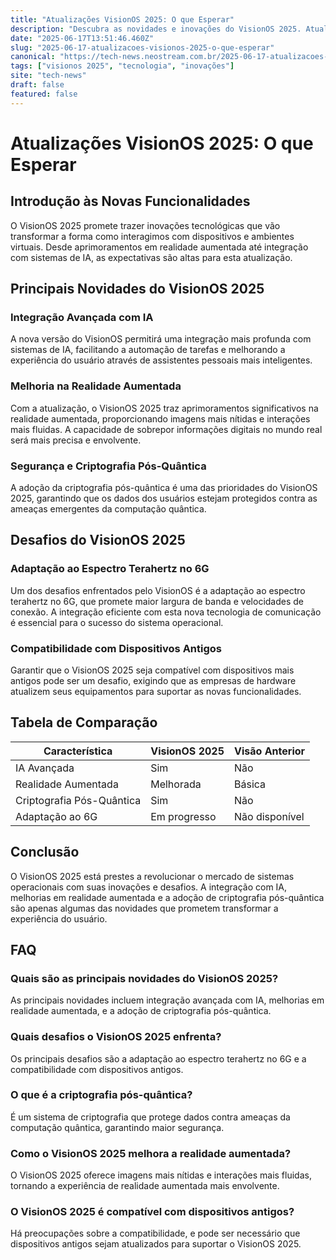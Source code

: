 ```yaml
---
title: "Atualizações VisionOS 2025: O que Esperar"
description: "Descubra as novidades e inovações do VisionOS 2025. Atualizações, desafios e expectativas para o futuro da tecnologia."
date: "2025-06-17T13:51:46.460Z"
slug: "2025-06-17-atualizacoes-visionos-2025-o-que-esperar"
canonical: "https://tech-news.neostream.com.br/2025-06-17-atualizacoes-visionos-2025-o-que-esperar"
tags: ["visionos 2025", "tecnologia", "inovações"]
site: "tech-news"
draft: false
featured: false
---
```


# Atualizações VisionOS 2025: O que Esperar

## Introdução às Novas Funcionalidades

O VisionOS 2025 promete trazer inovações tecnológicas que vão transformar a forma como interagimos com dispositivos e ambientes virtuais. Desde aprimoramentos em realidade aumentada até integração com sistemas de IA, as expectativas são altas para esta atualização.

## Principais Novidades do VisionOS 2025

### Integração Avançada com IA

A nova versão do VisionOS permitirá uma integração mais profunda com sistemas de IA, facilitando a automação de tarefas e melhorando a experiência do usuário através de assistentes pessoais mais inteligentes.

### Melhoria na Realidade Aumentada

Com a atualização, o VisionOS 2025 traz aprimoramentos significativos na realidade aumentada, proporcionando imagens mais nítidas e interações mais fluidas. A capacidade de sobrepor informações digitais no mundo real será mais precisa e envolvente.

### Segurança e Criptografia Pós-Quântica

A adoção da criptografia pós-quântica é uma das prioridades do VisionOS 2025, garantindo que os dados dos usuários estejam protegidos contra as ameaças emergentes da computação quântica.

## Desafios do VisionOS 2025

### Adaptação ao Espectro Terahertz no 6G

Um dos desafios enfrentados pelo VisionOS é a adaptação ao espectro terahertz no 6G, que promete maior largura de banda e velocidades de conexão. A integração eficiente com esta nova tecnologia de comunicação é essencial para o sucesso do sistema operacional.

### Compatibilidade com Dispositivos Antigos

Garantir que o VisionOS 2025 seja compatível com dispositivos mais antigos pode ser um desafio, exigindo que as empresas de hardware atualizem seus equipamentos para suportar as novas funcionalidades.

## Tabela de Comparação

| Característica       | VisionOS 2025 | Visão Anterior |
|----------------------|---------------|----------------|
| IA Avançada          | Sim           | Não            |
| Realidade Aumentada  | Melhorada     | Básica         |
| Criptografia Pós-Quântica | Sim       | Não            |
| Adaptação ao 6G      | Em progresso  | Não disponível |

## Conclusão

O VisionOS 2025 está prestes a revolucionar o mercado de sistemas operacionais com suas inovações e desafios. A integração com IA, melhorias em realidade aumentada e a adoção de criptografia pós-quântica são apenas algumas das novidades que prometem transformar a experiência do usuário.

## FAQ

### Quais são as principais novidades do VisionOS 2025?
As principais novidades incluem integração avançada com IA, melhorias em realidade aumentada, e a adoção de criptografia pós-quântica.

### Quais desafios o VisionOS 2025 enfrenta?
Os principais desafios são a adaptação ao espectro terahertz no 6G e a compatibilidade com dispositivos antigos.

### O que é a criptografia pós-quântica?
É um sistema de criptografia que protege dados contra ameaças da computação quântica, garantindo maior segurança.

### Como o VisionOS 2025 melhora a realidade aumentada?
O VisionOS 2025 oferece imagens mais nítidas e interações mais fluidas, tornando a experiência de realidade aumentada mais envolvente.

### O VisionOS 2025 é compatível com dispositivos antigos?
Há preocupações sobre a compatibilidade, e pode ser necessário que dispositivos antigos sejam atualizados para suportar o VisionOS 2025.